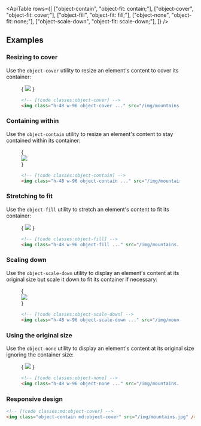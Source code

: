 

<ApiTable
  rows={[
    ["object-contain", "object-fit: contain;"],
    ["object-cover", "object-fit: cover;"],
    ["object-fill", "object-fit: fill;"],
    ["object-none", "object-fit: none;"],
    ["object-scale-down", "object-fit: scale-down;"],
  ]}
/>

## Examples

### Resizing to cover

Use the `object-cover` utility to resize an element's content to cover its container:

<Figure>

<Example>
  {
    <img
      className="mx-auto h-48 w-96 rounded-lg object-cover"
      src="https://images.unsplash.com/photo-1554629947-334ff61d85dc?ixid=MnwxMjA3fDB8MHxwaG90by1wYWdlfHx8fGVufDB8fHx8&ixlib=rb-1.2.1&auto=format&fit=crop&w=1000&h=1000&q=90"
    />
  }
</Example>

```html
<!-- [!code classes:object-cover] -->
<img class="h-48 w-96 object-cover ..." src="/img/mountains.jpg" />
```

</Figure>

### Containing within

Use the `object-contain` utility to resize an element's content to stay contained within its container:

<Figure>

<Example>
  {
    <div className="relative mx-auto w-96">
      <Stripes border className="absolute inset-0 h-full rounded-lg" />
      <img
        className="relative h-48 w-full object-contain"
        src="https://images.unsplash.com/photo-1554629947-334ff61d85dc?ixid=MnwxMjA3fDB8MHxwaG90by1wYWdlfHx8fGVufDB8fHx8&ixlib=rb-1.2.1&auto=format&fit=crop&w=1000&h=1000&q=90"
      />
    </div>
  }
</Example>

```html
<!-- [!code classes:object-contain] -->
<img class="h-48 w-96 object-contain ..." src="/img/mountains.jpg" />
```

</Figure>

### Stretching to fit

Use the `object-fill` utility to stretch an element's content to fit its container:

<Figure>

<Example>
  {
    <img
      className="mx-auto h-48 w-96 rounded-lg object-fill"
      src="https://images.unsplash.com/photo-1554629947-334ff61d85dc?ixid=MnwxMjA3fDB8MHxwaG90by1wYWdlfHx8fGVufDB8fHx8&ixlib=rb-1.2.1&auto=format&fit=crop&w=1000&h=1000&q=90"
    />
  }
</Example>

```html
<!-- [!code classes:object-fill] -->
<img class="h-48 w-96 object-fill ..." src="/img/mountains.jpg" />
```

</Figure>

### Scaling down

Use the `object-scale-down` utility to display an element's content at its original size but scale it down to fit its container if necessary:

<Figure>

<Example>
  {
    <div className="relative mx-auto w-96 rounded-lg">
      <Stripes border className="absolute inset-0 h-full rounded-lg" />
      <img
        className="relative h-48 w-full object-scale-down"
        src="https://images.unsplash.com/photo-1554629947-334ff61d85dc?ixid=MnwxMjA3fDB8MHxwaG90by1wYWdlfHx8fGVufDB8fHx8&ixlib=rb-1.2.1&auto=format&fit=crop&w=128&h=160&q=80"
      />
    </div>
  }
</Example>

```html
<!-- [!code classes:object-scale-down] -->
<img class="h-48 w-96 object-scale-down ..." src="/img/mountains.jpg" />
```

</Figure>

### Using the original size

Use the `object-none` utility to display an element's content at its original size ignoring the container size:

<Figure>

<Example>
  {
    <img
      className="mx-auto h-48 w-96 rounded-lg"
      src="https://images.unsplash.com/photo-1554629947-334ff61d85dc?ixid=MnwxMjA3fDB8MHxwaG90by1wYWdlfHx8fGVufDB8fHx8&ixlib=rb-1.2.1&auto=format&fit=crop&w=1000&h=1000&q=90"
    />
  }
</Example>

```html
<!-- [!code classes:object-none] -->
<img class="h-48 w-96 object-none ..." src="/img/mountains.jpg" />
```

</Figure>

### Responsive design

<ResponsiveDesign property="object-fit">

```html
<!-- [!code classes:md:object-cover] -->
<img class="object-contain md:object-cover" src="/img/mountains.jpg" />
```

</ResponsiveDesign>
